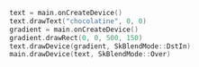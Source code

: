 ```cpp
text = main.onCreateDevice()
text.drawText("chocolatine", 0, 0)
gradient = main.onCreateDevice()
gradient.drawRect(0, 0, 500, 150)
text.drawDevice(gradient, SkBlendMode::DstIn)
main.drawDevice(text, SkBlendMode::Over)
```
